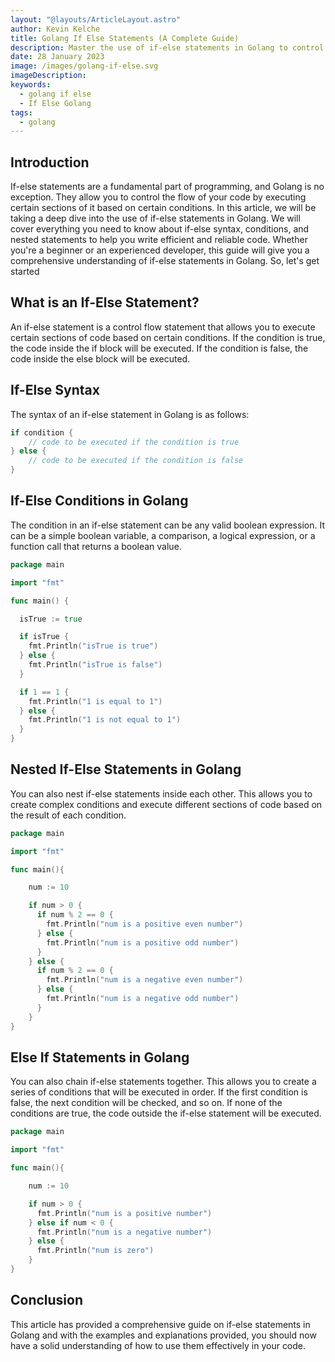 ```yaml
---
layout: "@layouts/ArticleLayout.astro"
author: Kevin Kelche
title: Golang If Else Statements (A Complete Guide)
description: Master the use of if-else statements in Golang to control the flow of your code. A comprehensive guide on if-else syntax, conditions, and nested statements.
date: 28 January 2023
image: /images/golang-if-else.svg
imageDescription:
keywords:
  - golang if else
  - If Else Golang
tags:
  - golang
---
```



## Introduction

If-else statements are a fundamental part of programming, and Golang is no exception. They allow you to control the flow of your code by executing certain sections of it based on certain conditions. In this article, we will be taking a deep dive into the use of if-else statements in Golang. We will cover everything you need to know about if-else syntax, conditions, and nested statements to help you write efficient and reliable code. Whether you're a beginner or an experienced developer, this guide will give you a comprehensive understanding of if-else statements in Golang. So, let's get started

## What is an If-Else Statement? <SectionLink id="what-is-an-if-else-statement" />

An if-else statement is a control flow statement that allows you to execute certain sections of code based on certain conditions. If the condition is true, the code inside the if block will be executed. If the condition is false, the code inside the else block will be executed.

## If-Else Syntax

The syntax of an if-else statement in Golang is as follows:

```go
if condition {
    // code to be executed if the condition is true
} else {
    // code to be executed if the condition is false
}
```

## If-Else Conditions in Golang <SectionLink id="if-else-conditions-in-golang" />

The condition in an if-else statement can be any valid boolean expression. It can be a simple boolean variable, a comparison, a logical expression, or a function call that returns a boolean value.

```go title="main.go"
package main

import "fmt"

func main() {

  isTrue := true

  if isTrue {
    fmt.Println("isTrue is true")
  } else {
    fmt.Println("isTrue is false")
  }

  if 1 == 1 {
    fmt.Println("1 is equal to 1")
  } else {
    fmt.Println("1 is not equal to 1")
  }
}
```

## Nested If-Else Statements in Golang <SectionLink id="nested-if-else-statements-in-golang" />

You can also nest if-else statements inside each other. This allows you to create complex conditions and execute different sections of code based on the result of each condition.

```go title="main.go"
package main

import "fmt"

func main(){

    num := 10

    if num > 0 {
      if num % 2 == 0 {
        fmt.Println("num is a positive even number")
      } else {
        fmt.Println("num is a positive odd number")
      }
    } else {
      if num % 2 == 0 {
        fmt.Println("num is a negative even number")
      } else {
        fmt.Println("num is a negative odd number")
      }
    }
}
```

## Else If Statements in Golang <SectionLink id="else-if-statements-in-golang" />

You can also chain if-else statements together. This allows you to create a series of conditions that will be executed in order. If the first condition is false, the next condition will be checked, and so on. If none of the conditions are true, the code outside the if-else statement will be executed.

```go title="main.go"
package main

import "fmt"

func main(){

    num := 10

    if num > 0 {
      fmt.Println("num is a positive number")
    } else if num < 0 {
      fmt.Println("num is a negative number")
    } else {
      fmt.Println("num is zero")
    }
}
```

## Conclusion

This article has provided a comprehensive guide on if-else statements in Golang and with the examples and explanations provided, you should now have a solid understanding of how to use them effectively in your code.

